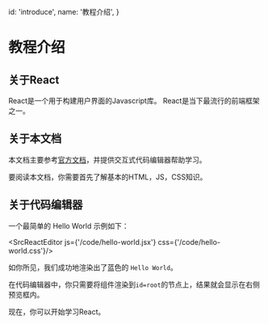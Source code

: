 
  id: 'introduce',
  name: '教程介绍',
}

# 教程介绍

## 关于React

React是一个用于构建用户界面的Javascript库。
React是当下最流行的前端框架之一。

## 关于本文档

本文档主要参考[官方文档](https://zh-hans.reactjs.org/docs/getting-started.html)，并提供交互式代码编辑器帮助学习。

要阅读本文档，你需要首先了解基本的HTML，JS，CSS知识。

## 关于代码编辑器

一个最简单的 Hello World 示例如下：

<SrcReactEditor js={'/code/hello-world.jsx'} css={'/code/hello-world.css'}/>

<p/>

如你所见，我们成功地渲染出了蓝色的 `Hello World`。

在代码编辑器中，你只需要将组件渲染到`id=root`的节点上，结果就会显示在右侧预览框内。

现在，你可以开始学习React。